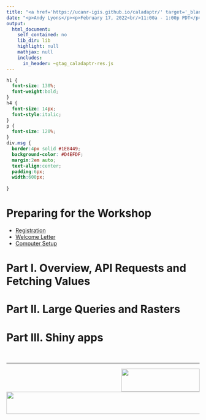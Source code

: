 ```yaml
---
title: "<a href='https://ucanr-igis.github.io/caladaptr/' target='_blank' rel='noopener'><img src='./images/caladaptr-hexlogo_173x200.gif' style='width:104px; height:120px; float:right;'/></a><span style='color:#777; font-size:60%; font-style:italic;'>Workshop:</span><br/>Working with Cal-Adapt Climate Data in R"
date: "<p>Andy Lyons</p><p>February 17, 2022<br/>11:00a - 1:00p PDT</p>"
output:
  html_document:
    self_contained: no
    lib_dir: lib
    highlight: null
    mathjax: null
    includes:
      in_header: ~gtag_caladaptr-res.js
---
```


```css
h1 {
  font-size: 130%;
  font-weight:bold;
}
h4 {
  font-size: 14px;
  font-style:italic;
}
p {
  font-size: 120%;
}
div.msg {
  border:4px solid #1E8449;
  background-color: #D4EFDF;
  margin:2em auto;
  text-align:center;
  padding:6px;
  width:600px;
  
}
```

# Preparing for the Workshop

- [Registration](https://forms.gle/WjprKGkj9bT2CBr58){target="_blank" rel="noopener"}
- [Welcome Letter](welcome.html)  
- [Computer Setup](setup.html)

# Part I. Overview, API Requests and Fetching Values

<!----
- [Slides](slides01.html){target="_blank" rel="noopener"}
- [Notebook](./notebooks/nb01_intro.nb.html){target="_blank" rel="noopener"} ([solutions](./notebooks/nb01_intro_ans.nb.html){target="_blank" rel="noopener"}) 
---->

# Part II. Large Queries and Rasters

<!---------
- [Notebook](./notebooks/nb02_large-queries.nb.html){target="_blank" rel="noopener"} ([solutions](./notebooks/nb02_large-queries_ans.nb.html){target="_blank" rel="noopener"}) 
------>

# Part III. Shiny apps

<!-------------
- [Notebook](./notebooks/nb03_shiny.nb.html){target="_blank" rel="noopener"}
----->

\

<hr/>

<div>

<a href="https://cal-adapt.org/" target="_blank"><img src="images/cal-adapt-logo.svg" style="height:60px; width:204px; float:right;"></a>

<a href="http://igis.ucanr.edu/" target="_blank"><img src="./images/igis-logo_550x58x256.png" style="width:550px; height:58px;"/></a>

</div>
<div style="clear:both;"></div>
